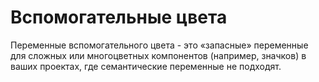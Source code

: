 

<Meta title='Foundations/Theme/Utility' />

# Вспомогательные цвета

Переменные вспомогательного цвета - это «запасные» переменные для сложных или многоцветных компонентов 
(например, значков) в ваших проектах, где семантические переменные не подходят.

<ThemeColorsTable section="utility" />
